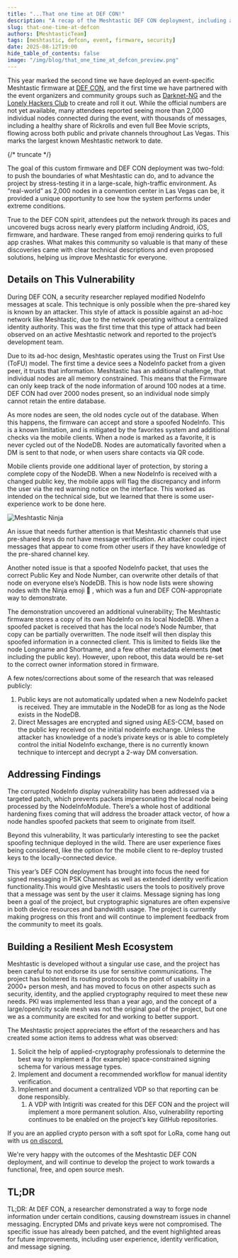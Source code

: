 ```yaml
---
title: "...That one time at DEF CON!"
description: "A recap of the Meshtastic DEF CON deployment, including a vulnerability demonstration and the project's response."
slug: that-one-time-at-defcon
authors: [MeshtasticTeam]
tags: [meshtastic, defcon, event, firmware, security]
date: 2025-08-12T19:00
hide_table_of_contents: false
image: "/img/blog/that_one_time_at_defcon_preview.png"
---
```



This year marked the second time we have deployed an event-specific Meshtastic firmware at [DEF CON](https://defcon.org), and the first time we have partnered with the event organizers and community groups such as [Darknet-NG](https://darknet-ng.network) and the [Lonely Hackers Club](https://lonelyhackers.club) to create and roll it out. While the official numbers are not yet available, many attendees reported seeing more than 2,000 individual nodes connected during the event, with thousands of messages, including a healthy share of Rickrolls and even full Bee Movie scripts, flowing across both public and private channels throughout Las Vegas. This marks the largest known Meshtastic network to date.

{/* truncate */}

The goal of this custom firmware and DEF CON deployment was two-fold: to push the boundaries of what Meshtastic can do, and to advance the project by stress-testing it in a large-scale, high-traffic environment. As “real-world” as 2,000 nodes in a convention center in Las Vegas can be, it provided a unique opportunity to see how the system performs under extreme conditions.

True to the DEF CON spirit, attendees put the network through its paces and uncovered bugs across nearly every platform including Android, iOS, firmware, and hardware. These ranged from emoji rendering quirks to full app crashes. What makes this community so valuable is that many of these discoveries came with clear technical descriptions and even proposed solutions, helping us improve Meshtastic for everyone.

## Details on This Vulnerability

During DEF CON, a security researcher replayed modified NodeInfo messages at scale. This technique is only possible when the pre-shared key is known by an attacker. This style of attack is possible against an ad-hoc network like Meshtastic, due to the network operating without a centralized identity authority. This was the first time that this type of attack had been observed on an active Meshtastic network and reported to the project’s development team.

Due to its ad-hoc design, Meshtastic operates using the Trust on First Use (ToFU) model. The first time a device sees a NodeInfo packet from a given peer, it trusts that information. Meshtastic has an additional challenge, that individual nodes are all memory constrained. This means that the Firmware can only keep track of the node information of around 100 nodes at a time. DEF CON had over 2000 nodes present, so an individual node simply cannot retain the entire database.

As more nodes are seen, the old nodes cycle out of the database. When this happens, the firmware can accept and store a spoofed NodeInfo. This is a known limitation, and is mitigated by the favorites system and additional checks via the mobile clients. When a node is marked as a favorite, it is never cycled out of the NodeDB. Nodes are automatically favorited when a DM is sent to that node, or when users share contacts via QR code.

<ReactPlayer
  url="https://youtube.com/shorts/6EfMNJqs7Qs"
  title="Share Contact via QR Code in the Meshtastic iOS App"
  controls
  width="315px"
  height="560px"
/>

Mobile clients provide one additional layer of protection, by storing a complete copy of the NodeDB. When a new NodeInfo is received with a changed public key, the mobile apps will flag the discrepancy and inform the user via the red warning notice on the interface. This worked as intended on the technical side, but we learned that there is some user-experience work to be done here.

![Meshtastic Ninja](/img/blog/meshtastic_ninja.webp)

An issue that needs further attention is that Meshtastic channels that use pre-shared keys do not have message verification. An attacker could inject messages that appear to come from other users if they have knowledge of the pre-shared channel key.

Another noted issue is that a spoofed NodeInfo packet, that uses the correct Public Key and Node Number, can overwrite other details of that node on everyone else’s NodeDB. This is how node lists were showing nodes with the Ninja emoji **🥷** , which was a fun and DEF CON-appropriate way to demonstrate.

The demonstration uncovered an additional vulnerability; The Meshtastic firmware stores a copy of its own NodeInfo on its local NodeDB. When a spoofed packet is received that has the local node’s Node Number, that copy can be partially overwritten. The node itself will then display this spoofed information in a connected client. This is limited to fields like the node Longname and Shortname, and a few other metadata elements (**not** including the public key). However, upon reboot, this data would be re-set to the correct owner information stored in firmware.

A few notes/corrections about some of the research that was released publicly:

1. Public keys are not automatically updated when a new NodeInfo packet is received. They are immutable in the NodeDB for as long as the Node exists in the NodeDB.
2. Direct Messages are encrypted and signed using AES-CCM, based on the public key received on the initial nodeinfo exchange. Unless the attacker has knowledge of a node’s private keys or is able to completely control the initial NodeInfo exchange, there is no currently known technique to intercept and decrypt a 2-way DM conversation.

## Addressing Findings

The corrupted NodeInfo display vulnerability has been addressed via a targeted patch, which prevents packets impersonating the local node being processed by the NodeInfoModule. There’s a whole host of additional hardening fixes coming that will address the broader attack vector, of how a node handles spoofed packets that seem to originate from itself.

Beyond this vulnerability, It was particularly interesting to see the packet spoofing technique deployed in the wild. There are user experience fixes being considered, like the option for the mobile client to re-deploy trusted keys to the locally-connected device.

This year’s DEF CON deployment has brought into focus the need for signed messaging in PSK Channels as well as extended identity verification functionality.This would give Meshtastic users the tools to positively prove that a message was sent by the user it claims. Message signing has long been a goal of the project, but cryptographic signatures are often expensive in both device resources and bandwidth usage. The project is currently making progress on this front and will continue to implement feedback from the community to meet its goals.

## Building a Resilient Mesh Ecosystem

Meshtastic is developed without a singular use case, and the project has been careful to not endorse its use for sensitive communications. The project has bolstered its routing protocols to the point of usability in a 2000+ person mesh, and has moved to focus on other aspects such as security, identity, and the applied cryptography required to meet these new needs. PKI was implemented less than a year ago, and the concept of a large/open/city scale mesh was not the original goal of the project, but one we as a community are excited for and working to better support.

The Meshtastic project appreciates the effort of the researchers and has created some action items to address what was observed:

1. Solicit the help of applied-cryptography professionals to determine the best way to implement a (for example) space-constrained signing schema for various message types.
2. Implement and document a recommended workflow for manual identity verification.
3. Implement and document a centralized VDP so that reporting can be done responsibly.
   1. A VDP with Intigriti was created for this DEF CON and the project will implement a more permanent solution. Also, vulnerability reporting continues to be enabled on the project’s key GitHub repositories.

If you are an applied crypto person with a soft spot for LoRa, come hang out with us [on discord.](https://msh.to/discord)

We're very happy with the outcomes of the Meshtastic DEF CON deployment, and will continue to develop the project to work towards a functional, free, and open source mesh.

## TL;DR

TL;DR: At DEF CON, a researcher demonstrated a way to forge node information under certain conditions, causing downstream issues in channel messaging. Encrypted DMs and private keys were not compromised. The specific issue has already been patched, and the event highlighted areas for future improvements, including user experience, identity verification, and message signing.
